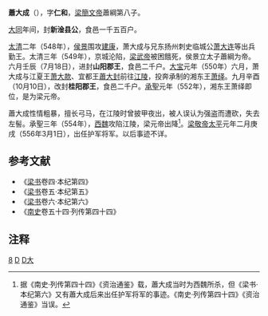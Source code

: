 '''蕭大成'''（{{bd|约531年||？||catIdx=X}}），字'''仁和'''，[[梁簡文帝|梁簡文帝]]蕭綱第八子。

[[大同_(南梁)|大同]]年间，封'''新淦县公'''，食邑一千五百户。

[[太清_(年号)|太清]]二年（548年），[[侯景|侯景]]围攻[[建康|建康]]，萧大成与兄东扬州刺史临城公[[萧大连|萧大连]]等出兵勤王。太清三年（549年），京城沦陷，[[梁武帝|梁武帝]]被困餓死，侯景立太子蕭綱为帝。六月壬辰（7月18日），进封'''山阳郡王'''，食邑二千户。[[大宝_(南梁)|大宝]]元年（550年）六月，萧大成与江夏王[[萧大款|萧大款]]、宜都王[[蕭大封|蕭大封]]前往[[江陵|江陵]]，投奔承制的湘东王[[萧绎|萧绎]]。九月辛酉（10月10日），改封'''桂阳郡王'''，食邑二千户。[[承聖|承聖]]元年（552年），湘东王萧绎即位，是为梁元帝。

蕭大成性情粗暴，擅长弓马，在江陵时曾披甲夜出，被人误认为强盗而遭砍，失去左髻。承聖三年（554年），[[西魏|西魏]]攻陷江陵，梁元帝出降<ref>据《南史·列传第四十四》《资治通鉴》载，蕭大成当时为西魏所杀，但《梁书·本纪第六》又有蕭大成后来出任护军将军的事迹。《南史·列传第四十四》《资治通鉴》当误。</ref>。[[梁敬帝|梁敬帝]][[太平_(南梁)|太平]]元年二月庚戌（556年3月1日），出任护军将军。以后事迹不详。

==参考文献 ==
<div class="references-small">  
*《[[梁书|梁书]]卷四·本纪第四》
*《[[梁书|梁书]]卷五·本纪第五》
*《[[梁书|梁书]]卷六·本纪第六》
*《[[南史|南史]]卷五十四·列传第四十四》

==注释==
<div class="references-small">   
<references/>   
</div> 
[[Category:梁簡文帝皇子|8]]
[[Category:南梁正王|D]]
[[Category:蘭陵蕭氏|D大]]